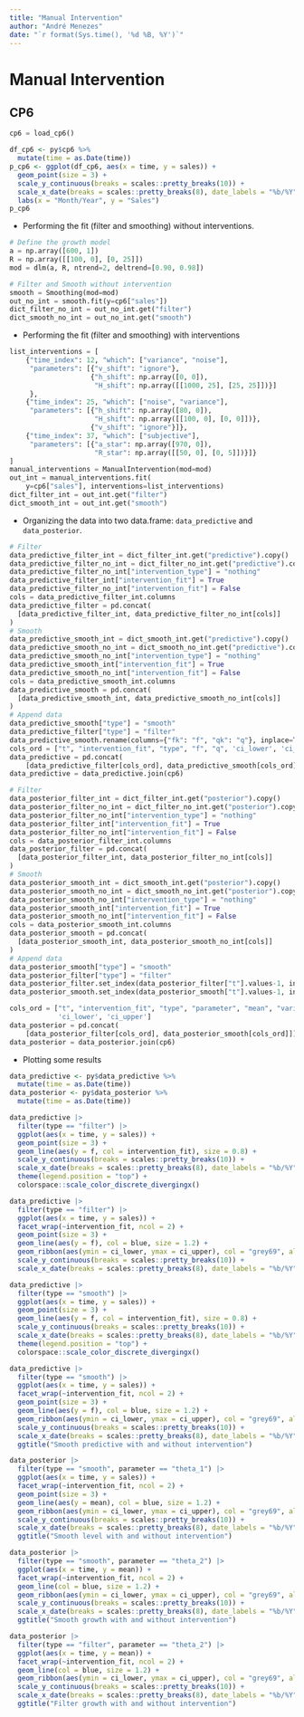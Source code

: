 ```yaml
---
title: "Manual Intervention"
author: "André Menezes"
date: "`r format(Sys.time(), '%d %B, %Y')`"
---
```


# Manual Intervention

## CP6

```python
cp6 = load_cp6()
```

```r
df_cp6 <- py$cp6 %>% 
  mutate(time = as.Date(time))
p_cp6 <- ggplot(df_cp6, aes(x = time, y = sales)) +
  geom_point(size = 3) +
  scale_y_continuous(breaks = scales::pretty_breaks(10)) +
  scale_x_date(breaks = scales::pretty_breaks(8), date_labels = "%b/%Y") +
  labs(x = "Month/Year", y = "Sales")
p_cp6
```

- Performing the fit (filter and smoothing) without interventions.

```python
# Define the growth model
a = np.array([600, 1])
R = np.array([[100, 0], [0, 25]])
mod = dlm(a, R, ntrend=2, deltrend=[0.90, 0.98])

# Filter and Smooth without intervention
smooth = Smoothing(mod=mod)
out_no_int = smooth.fit(y=cp6["sales"])
dict_filter_no_int = out_no_int.get("filter")
dict_smooth_no_int = out_no_int.get("smooth")
```


- Performing the fit (filter and smoothing) with interventions

```python
list_interventions = [
    {"time_index": 12, "which": ["variance", "noise"],
     "parameters": [{"v_shift": "ignore"},
                    {"h_shift": np.array([0, 0]),
                     "H_shift": np.array([[1000, 25], [25, 25]])}]
     },
    {"time_index": 25, "which": ["noise", "variance"],
     "parameters": [{"h_shift": np.array([80, 0]),
                     "H_shift": np.array([[100, 0], [0, 0]])},
                    {"v_shift": "ignore"}]},
    {"time_index": 37, "which": ["subjective"],
     "parameters": [{"a_star": np.array([970, 0]),
                     "R_star": np.array([[50, 0], [0, 5]])}]}
]
manual_interventions = ManualIntervention(mod=mod)
out_int = manual_interventions.fit(
    y=cp6["sales"], interventions=list_interventions)
dict_filter_int = out_int.get("filter")
dict_smooth_int = out_int.get("smooth")
```

- Organizing the data into two data.frame: `data_predictive` and `data_posterior`.

```python
# Filter
data_predictive_filter_int = dict_filter_int.get("predictive").copy()
data_predictive_filter_no_int = dict_filter_no_int.get("predictive").copy()
data_predictive_filter_no_int["intervention_type"] = "nothing"
data_predictive_filter_int["intervention_fit"] = True
data_predictive_filter_no_int["intervention_fit"] = False
cols = data_predictive_filter_int.columns
data_predictive_filter = pd.concat(
  [data_predictive_filter_int, data_predictive_filter_no_int[cols]]
)
# Smooth
data_predictive_smooth_int = dict_smooth_int.get("predictive").copy()
data_predictive_smooth_no_int = dict_smooth_no_int.get("predictive").copy()
data_predictive_smooth_no_int["intervention_type"] = "nothing"
data_predictive_smooth_int["intervention_fit"] = True
data_predictive_smooth_no_int["intervention_fit"] = False
cols = data_predictive_smooth_int.columns
data_predictive_smooth = pd.concat(
  [data_predictive_smooth_int, data_predictive_smooth_no_int[cols]]
)
# Append data
data_predictive_smooth["type"] = "smooth"
data_predictive_filter["type"] = "filter"
data_predictive_smooth.rename(columns={"fk": "f", "qk": "q"}, inplace=True)
cols_ord = ["t", "intervention_fit", "type", "f", "q", 'ci_lower', 'ci_upper']
data_predictive = pd.concat(
    [data_predictive_filter[cols_ord], data_predictive_smooth[cols_ord]])
data_predictive = data_predictive.join(cp6)
```


```python
# Filter
data_posterior_filter_int = dict_filter_int.get("posterior").copy()
data_posterior_filter_no_int = dict_filter_no_int.get("posterior").copy()
data_posterior_filter_no_int["intervention_type"] = "nothing"
data_posterior_filter_int["intervention_fit"] = True
data_posterior_filter_no_int["intervention_fit"] = False
cols = data_posterior_filter_int.columns
data_posterior_filter = pd.concat(
  [data_posterior_filter_int, data_posterior_filter_no_int[cols]]
)
# Smooth
data_posterior_smooth_int = dict_smooth_int.get("posterior").copy()
data_posterior_smooth_no_int = dict_smooth_no_int.get("posterior").copy()
data_posterior_smooth_no_int["intervention_type"] = "nothing"
data_posterior_smooth_int["intervention_fit"] = True
data_posterior_smooth_no_int["intervention_fit"] = False
cols = data_posterior_smooth_int.columns
data_posterior_smooth = pd.concat(
  [data_posterior_smooth_int, data_posterior_smooth_no_int[cols]]
)
# Append data
data_posterior_smooth["type"] = "smooth"
data_posterior_filter["type"] = "filter"
data_posterior_filter.set_index(data_posterior_filter["t"].values-1, inplace=True)
data_posterior_smooth.set_index(data_posterior_smooth["t"].values-1, inplace=True)

cols_ord = ["t", "intervention_fit", "type", "parameter", "mean", "variance",
            'ci_lower', 'ci_upper']
data_posterior = pd.concat(
    [data_posterior_filter[cols_ord], data_posterior_smooth[cols_ord]])
data_posterior = data_posterior.join(cp6)    
```


- Plotting some results

```r
data_predictive <- py$data_predictive %>% 
  mutate(time = as.Date(time))
data_posterior <- py$data_posterior %>% 
  mutate(time = as.Date(time))

data_predictive |> 
  filter(type == "filter") |> 
  ggplot(aes(x = time, y = sales)) +
  geom_point(size = 3) +
  geom_line(aes(y = f, col = intervention_fit), size = 0.8) +
  scale_y_continuous(breaks = scales::pretty_breaks(10)) +
  scale_x_date(breaks = scales::pretty_breaks(8), date_labels = "%b/%Y") +
  theme(legend.position = "top") +
  colorspace::scale_color_discrete_divergingx()

data_predictive |> 
  filter(type == "filter") |>
  ggplot(aes(x = time, y = sales)) +
  facet_wrap(~intervention_fit, ncol = 2) +
  geom_point(size = 3) +
  geom_line(aes(y = f), col = blue, size = 1.2) +
  geom_ribbon(aes(ymin = ci_lower, ymax = ci_upper), col = "grey69", alpha = 0.2) +
  scale_y_continuous(breaks = scales::pretty_breaks(10)) +
  scale_x_date(breaks = scales::pretty_breaks(8), date_labels = "%b/%Y")

data_predictive |> 
  filter(type == "smooth") |> 
  ggplot(aes(x = time, y = sales)) +
  geom_point(size = 3) +
  geom_line(aes(y = f, col = intervention_fit), size = 0.8) +
  scale_y_continuous(breaks = scales::pretty_breaks(10)) +
  scale_x_date(breaks = scales::pretty_breaks(8), date_labels = "%b/%Y") +
  theme(legend.position = "top") +
  colorspace::scale_color_discrete_divergingx()

data_predictive |> 
  filter(type == "smooth") |>
  ggplot(aes(x = time, y = sales)) +
  facet_wrap(~intervention_fit, ncol = 2) +
  geom_point(size = 3) +
  geom_line(aes(y = f), col = blue, size = 1.2) +
  geom_ribbon(aes(ymin = ci_lower, ymax = ci_upper), col = "grey69", alpha = 0.2) +
  scale_y_continuous(breaks = scales::pretty_breaks(10)) +
  scale_x_date(breaks = scales::pretty_breaks(8), date_labels = "%b/%Y") +
  ggtitle("Smooth predictive with and without intervention")

data_posterior |> 
  filter(type == "smooth", parameter == "theta_1") |>
  ggplot(aes(x = time, y = sales)) +
  facet_wrap(~intervention_fit, ncol = 2) +
  geom_point(size = 3) +
  geom_line(aes(y = mean), col = blue, size = 1.2) +
  geom_ribbon(aes(ymin = ci_lower, ymax = ci_upper), col = "grey69", alpha = 0.2) +
  scale_y_continuous(breaks = scales::pretty_breaks(10)) +
  scale_x_date(breaks = scales::pretty_breaks(8), date_labels = "%b/%Y") +
  ggtitle("Smooth level with and without intervention")

data_posterior |> 
  filter(type == "smooth", parameter == "theta_2") |>
  ggplot(aes(x = time, y = mean)) +
  facet_wrap(~intervention_fit, ncol = 2) +
  geom_line(col = blue, size = 1.2) +
  geom_ribbon(aes(ymin = ci_lower, ymax = ci_upper), col = "grey69", alpha = 0.2) +
  scale_y_continuous(breaks = scales::pretty_breaks(10)) +
  scale_x_date(breaks = scales::pretty_breaks(8), date_labels = "%b/%Y") +
  ggtitle("Smooth growth with and without intervention")

data_posterior |> 
  filter(type == "filter", parameter == "theta_2") |>
  ggplot(aes(x = time, y = mean)) +
  facet_wrap(~intervention_fit, ncol = 2) +
  geom_line(col = blue, size = 1.2) +
  geom_ribbon(aes(ymin = ci_lower, ymax = ci_upper), col = "grey69", alpha = 0.2) +
  scale_y_continuous(breaks = scales::pretty_breaks(10)) +
  scale_x_date(breaks = scales::pretty_breaks(8), date_labels = "%b/%Y") +
  ggtitle("Filter growth with and without intervention")
```
